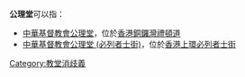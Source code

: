 '''公理堂'''可以指：
*[[中華基督教會公理堂|中華基督教會公理堂]]，位於[[香港|香港]][[銅鑼灣|銅鑼灣]][[禮頓道|禮頓道]]
*[[中華基督教會公理堂_(必列者士街)|中華基督教會公理堂 (必列者士街)]]，位於[[香港|香港]][[上環|上環]][[必列者士街|必列者士街]]
{{Disambig|Cat=三字建築物消歧義}}
[[Category:教堂消歧義|Category:教堂消歧義]]